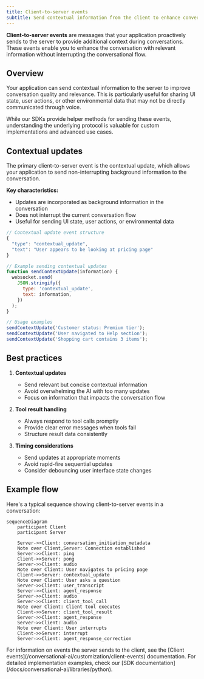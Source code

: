 ```yaml
---
title: Client-to-server events
subtitle: Send contextual information from the client to enhance conversational applications in real-time.
---
```


**Client-to-server events** are messages that your application proactively sends to the server to provide additional context during conversations. These events enable you to enhance the conversation with relevant information without interrupting the conversational flow.

## Overview

Your application can send contextual information to the server to improve conversation quality and relevance. This is particularly useful for sharing UI state, user actions, or other environmental data that may not be directly communicated through voice.

<Info>
  While our SDKs provide helper methods for sending these events, understanding the underlying
  protocol is valuable for custom implementations and advanced use cases.
</Info>

## Contextual updates

The primary client-to-server event is the contextual update, which allows your application to send non-interrupting background information to the conversation.

**Key characteristics:**

- Updates are incorporated as background information in the conversation
- Does not interrupt the current conversation flow
- Useful for sending UI state, user actions, or environmental data

```javascript
// Contextual update event structure
{
  "type": "contextual_update",
  "text": "User appears to be looking at pricing page"
}
```

```javascript
// Example sending contextual updates
function sendContextUpdate(information) {
  websocket.send(
    JSON.stringify({
      type: 'contextual_update',
      text: information,
    })
  );
}

// Usage examples
sendContextUpdate('Customer status: Premium tier');
sendContextUpdate('User navigated to Help section');
sendContextUpdate('Shopping cart contains 3 items');
```

## Best practices

1. **Contextual updates**

   - Send relevant but concise contextual information
   - Avoid overwhelming the AI with too many updates
   - Focus on information that impacts the conversation flow

2. **Tool result handling**

   - Always respond to tool calls promptly
   - Provide clear error messages when tools fail
   - Structure result data consistently

3. **Timing considerations**

   - Send updates at appropriate moments
   - Avoid rapid-fire sequential updates
   - Consider debouncing user interface state changes

## Example flow

Here's a typical sequence showing client-to-server events in a conversation:

```mermaid
sequenceDiagram
    participant Client
    participant Server

    Server->>Client: conversation_initiation_metadata
    Note over Client,Server: Connection established
    Server->>Client: ping
    Client->>Server: pong
    Server->>Client: audio
    Note over Client: User navigates to pricing page
    Client->>Server: contextual_update
    Note over Client: User asks a question
    Server->>Client: user_transcript
    Server->>Client: agent_response
    Server->>Client: audio
    Server->>Client: client_tool_call
    Note over Client: Client tool executes
    Client->>Server: client_tool_result
    Server->>Client: agent_response
    Server->>Client: audio
    Note over Client: User interrupts
    Client->>Server: interrupt
    Server->>Client: agent_response_correction
```

<Info>
  For information on events the server sends to the client, see the [Client
  events](/conversational-ai/customization/client-events) documentation.
</Info>

<Info>
  For detailed implementation examples, check our [SDK
  documentation](/docs/conversational-ai/libraries/python).
</Info>
